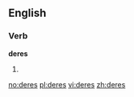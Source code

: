 ==English==

===Verb===
'''deres'''

# {{third-person singular of|[[dere]]}}

[[no:deres]]
[[pl:deres]]
[[vi:deres]]
[[zh:deres]]